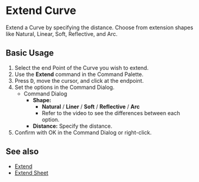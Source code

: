 
# Extend Curve

<Reference shortcut="" command="Extend Curve" button="" />

Extend a Curve by specifying the distance. Choose from extension shapes like Natural, Linear, Soft, Reflective, and Arc.

## Basic Usage

1. Select the end Point of the Curve you wish to extend.
2. Use the **Extend** command in the Command Palette.
3. Press <kbd>D</kbd>, move the cursor, and click at the endpoint.
4. Set the options in the Command Dialog.
   - <Kst>Command Dialog</Kst>
      - **Shape:**
         - **Natural** / **Liner** /  **Soft** /  **Reflective** / **Arc**
         - Refer to the video to see the differences between each option.
      - **Distance:** Specify the distance.
5. Confirm with OK in the Command Dialog or right-click.

<VideoPlayer fileName="extend-curve"/>

## See also
- [Extend](extend)
- [Extend Sheet](/solid/extend-sheet)